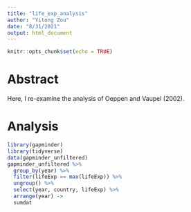 ```yaml
---
title: "life_exp_analysis"
author: "Yitong Zou"
date: "8/31/2021"
output: html_document
---
```


```r
knitr::opts_chunk$set(echo = TRUE)
```

# Abstract

  Here, I re-examine the analysis of Oeppen and Vaupel (2002).

# Analysis

```r
library(gapminder)
library(tidyverse)
data(gapminder_unfiltered)
gapminder_unfiltered %>%
  group_by(year) %>%
  filter(lifeExp == max(lifeExp)) %>%
  ungroup() %>%
  select(year, country, lifeExp) %>%
  arrange(year) ->
  sumdat
```

